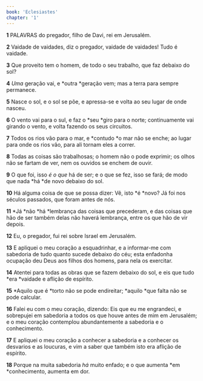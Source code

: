 ```yaml
---
book: 'Eclesiastes'
chapter: '1'
---
```


**1** PALAVRAS do pregador, filho de Davi, rei em Jerusalém.

**2** Vaidade de vaidades, diz o pregador, vaidade de vaidades! Tudo é vaidade.

**3** Que proveito tem o homem, de todo o seu trabalho, que faz debaixo do sol?

**4** _Uma_ geração vai, e *outra *geração vem; mas a terra para sempre permanece.

**5** Nasce o sol, e o sol se põe, e apressa-se e volta ao seu lugar de onde nasceu.

**6** O vento vai para o sul, e faz o *seu *giro para o norte; continuamente vai girando o vento, e volta fazendo os seus circuitos.

**7** Todos os rios vão para o mar, e *contudo *o mar não se enche; ao lugar para onde os rios vão, para ali tornam eles a correr.

**8** Todas as coisas são trabalhosas; o homem não o pode exprimir; os olhos não se fartam de ver, nem os ouvidos se enchem de ouvir.

**9** O que foi, isso _é o que_ há de ser; e o que se fez, isso se fará; de modo que nada *há *de novo debaixo do sol.

**10** Há alguma coisa de que se possa dizer: Vê, isto *é *novo? Já foi nos séculos passados, que foram antes de nós.

**11** *Já *não *há *lembrança das coisas que precederam, e das coisas que hão de ser também delas não haverá lembrança, entre os que hão de vir depois.

**12** Eu, o pregador, fui rei sobre Israel em Jerusalém.

**13** E apliquei o meu coração a esquadrinhar, e a informar-me com sabedoria de tudo quanto sucede debaixo do céu; esta enfadonha ocupação deu Deus aos filhos dos homens, para nela os exercitar.

**14** Atentei para todas as obras que se fazem debaixo do sol, e eis que tudo *era *vaidade e aflição de espírito.

**15** *Aquilo que é *torto não se pode endireitar; *aquilo *que falta não se pode calcular.

**16** Falei eu com o meu coração, dizendo: Eis que eu me engrandeci, e sobrepujei em sabedoria a todos os que houve antes de mim em Jerusalém; e o meu coração contemplou abundantemente a sabedoria e o conhecimento.

**17** E apliquei o meu coração a conhecer a sabedoria e a conhecer os desvarios e as loucuras, e vim a saber que também isto era aflição de espírito.

**18** Porque na muita sabedoria _há_ muito enfado; e o que aumenta *em *conhecimento, aumenta em dor.
